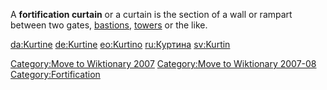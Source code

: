 [[Category:Move to Wiktionary 2007]]
[[Category:Move to Wiktionary 2007-08]]

A '''fortification curtain''' or a curtain is the section of a wall or rampart between two gates, [[bastion]]s, [[tower]]s or the like. 



[[Category:Fortification]]

[[da:Kurtine]]
[[de:Kurtine]]
[[eo:Kurtino]]
[[ru:Куртина]]
[[sv:Kurtin]]